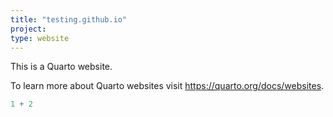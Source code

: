 ```yaml
---
title: "testing.github.io"
project: 
type: website
---
```


This is a Quarto website.

To learn more about Quarto websites visit <https://quarto.org/docs/websites>.

```r
1 + 2
```
